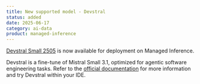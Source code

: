 ```yaml
---
title: New supported model - Devstral
status: added
date: 2025-06-17
category: ai-data
product: managed-inference
---
```


[Devstral Small 2505](https://www.scaleway.com/en/docs/managed-inference/reference-content/model-catalog/#devstral-small-2505) is now available for deployment on Managed Inference.

Devstral is a fine-tune of Mistral Small 3.1, optimized for agentic software engineering tasks. Refer to the [official documentation](/generative-apis/reference-content/integrating-generative-apis-with-popular-tools/) for more information and try Devstral within your IDE.
